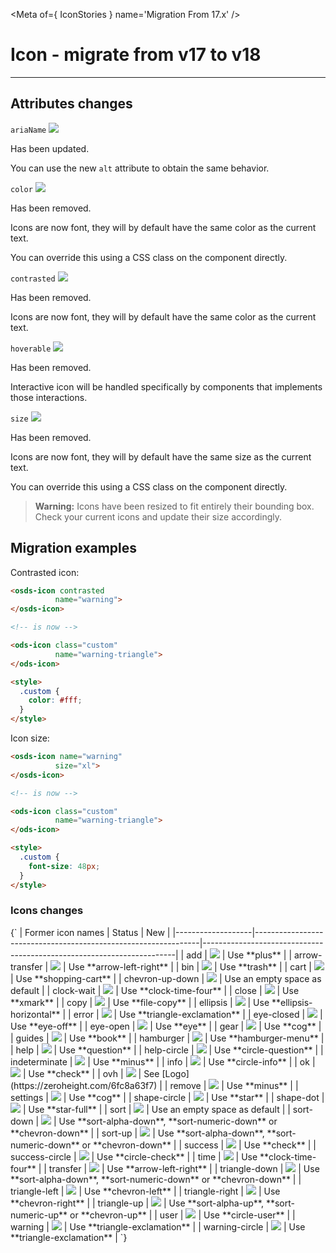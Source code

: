 
<Meta of={ IconStories } name='Migration From 17.x' />

# Icon - migrate from v17 to v18
----

## Attributes changes

`ariaName` <img src="https://img.shields.io/badge/updated-00FFFF" />

Has been updated.

You can use the new `alt` attribute to obtain the same behavior.

`color` <img src="https://img.shields.io/badge/removed-FF0000" />

Has been removed.

Icons are now font, they will by default have the same color as the current text.

You can override this using a CSS class on the component directly.

`contrasted` <img src="https://img.shields.io/badge/removed-FF0000" />

Has been removed.

Icons are now font, they will by default have the same color as the current text.

`hoverable` <img src="https://img.shields.io/badge/removed-FF0000" />

Has been removed.

Interactive icon will be handled specifically by components that implements those interactions.

`size` <img src="https://img.shields.io/badge/removed-FF0000" />

Has been removed.

Icons are now font, they will by default have the same size as the current text.

You can override this using a CSS class on the component directly.

> **Warning:**
> Icons have been resized to fit entirely their bounding box.
> Check your current icons and update their size accordingly.

## Migration examples

Contrasted icon:
```html
<osds-icon contrasted
          name="warning">
</osds-icon>

<!-- is now -->

<ods-icon class="custom"
          name="warning-triangle">
</ods-icon>

<style>
  .custom {
    color: #fff;
  }
</style>
```

Icon size:
```html
<osds-icon name="warning"
          size="xl">
</osds-icon>

<!-- is now -->

<ods-icon class="custom"
          name="warning-triangle">
</ods-icon>

<style>
  .custom {
    font-size: 48px;
  }
</style>
```

### Icons changes
<Markdown>
{`
| Former icon names | Status                                                         | New                                                                   |
|-------------------|----------------------------------------------------------------|-----------------------------------------------------------------------|
| add               | <img src="https://img.shields.io/badge/updated-00FFFF" />      | Use **plus**                                                          |
| arrow-transfer    | <img src="https://img.shields.io/badge/updated-00FFFF" />      | Use **arrow-left-right**                                              |
| bin               | <img src="https://img.shields.io/badge/updated-00FFFF" />      | Use **trash**                                                         |
| cart              | <img src="https://img.shields.io/badge/updated-00FFFF" />      | Use **shopping-cart**                                                 |
| chevron-up-down   | <img src="https://img.shields.io/badge/removed-FF0000" />      | Use an empty space as default                                         |
| clock-wait        | <img src="https://img.shields.io/badge/updated-00FFFF" />      | Use **clock-time-four**                                               |
| close             | <img src="https://img.shields.io/badge/updated-00FFFF" />      | Use **xmark**                                                         |
| copy              | <img src="https://img.shields.io/badge/updated-00FFFF" />      | Use **file-copy**                                                     |
| ellipsis          | <img src="https://img.shields.io/badge/updated-00FFFF" />      | Use **ellipsis-horizontal**                                           |
| error             | <img src="https://img.shields.io/badge/updated-00FFFF" />      | Use **triangle-exclamation**                                              |
| eye-closed        | <img src="https://img.shields.io/badge/updated-00FFFF" />      | Use **eye-off**                                                       |
| eye-open          | <img src="https://img.shields.io/badge/updated-00FFFF" />      | Use **eye**                                                           |
| gear              | <img src="https://img.shields.io/badge/updated-00FFFF" />      | Use **cog**                                                           |
| guides            | <img src="https://img.shields.io/badge/updated-00FFFF" />      | Use **book**                                                          |
| hamburger         | <img src="https://img.shields.io/badge/updated-00FFFF" />      | Use **hamburger-menu**                                                |
| help              | <img src="https://img.shields.io/badge/updated-00FFFF" />      | Use **question**                                                      |
| help-circle       | <img src="https://img.shields.io/badge/updated-00FFFF" />      | Use **circle-question**                                               |
| indeterminate     | <img src="https://img.shields.io/badge/updated-00FFFF" />      | Use **minus**                                                         |
| info              | <img src="https://img.shields.io/badge/updated-00FFFF" />      | Use **circle-info**                                                   |
| ok                | <img src="https://img.shields.io/badge/updated-00FFFF" />      | Use **check**                                                         |
| ovh               | <img src="https://img.shields.io/badge/removed-FF0000" />      | See [Logo](https://zeroheight.com/6fc8a63f7)                          |
| remove            | <img src="https://img.shields.io/badge/updated-00FFFF" />      | Use **minus**                                                         |
| settings          | <img src="https://img.shields.io/badge/updated-00FFFF" />      | Use **cog**                                                           |
| shape-circle      | <img src="https://img.shields.io/badge/updated-00FFFF" />      | Use **star**                                            |
| shape-dot         | <img src="https://img.shields.io/badge/removed-FF0000" />      | Use **star-full**                                       |
| sort              | <img src="https://img.shields.io/badge/removed-FF0000" />      | Use an empty space as default                                         |
| sort-down         | <img src="https://img.shields.io/badge/removed-FF0000" />      | Use **sort-alpha-down**, **sort-numeric-down** or **chevron-down**    |
| sort-up           | <img src="https://img.shields.io/badge/removed-FF0000" />      | Use **sort-alpha-down**, **sort-numeric-down** or **chevron-down**    |
| success           | <img src="https://img.shields.io/badge/updated-00FFFF" />      | Use **check**                                                         |
| success-circle    | <img src="https://img.shields.io/badge/updated-00FFFF" />      | Use **circle-check**                                                  |
| time              | <img src="https://img.shields.io/badge/updated-00FFFF" />      | Use **clock-time-four**                                               |
| transfer          | <img src="https://img.shields.io/badge/updated-00FFFF" />      | Use **arrow-left-right**                                              |
| triangle-down     | <img src="https://img.shields.io/badge/removed-FF0000" />      | Use **sort-alpha-down**, **sort-numeric-down** or **chevron-down**    |
| triangle-left     | <img src="https://img.shields.io/badge/removed-FF0000" />      | Use **chevron-left**                                                  |
| triangle-right    | <img src="https://img.shields.io/badge/removed-FF0000" />      | Use **chevron-right**                                                 |
| triangle-up       | <img src="https://img.shields.io/badge/removed-FF0000" />      | Use **sort-alpha-up**, **sort-numeric-up** or **chevron-up**          |
| user              | <img src="https://img.shields.io/badge/updated-00FFFF" />      | Use **circle-user**                                                   |
| warning           | <img src="https://img.shields.io/badge/updated-00FFFF" />      | Use **triangle-exclamation**                                              |
| warning-circle    | <img src="https://img.shields.io/badge/updated-00FFFF" />      | Use **triangle-exclamation**                                              |
`}
</Markdown>
